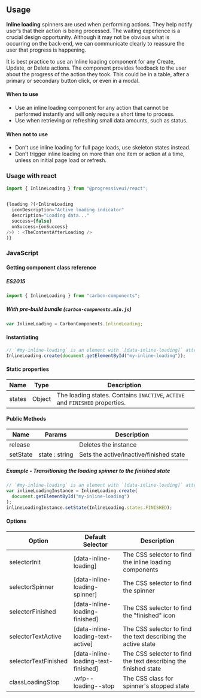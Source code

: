 ## Usage

**Inline loading** spinners are used when performing actions. They help notify user’s that their action is being processed. The waiting experience is a crucial design opportunity. Although it may not be obvious what is occurring on the back-end, we can communicate clearly to reassure the user that progress is happening.

It is best practice to use an Inline loading component for any Create, Update, or Delete actions. The component provides feedback to the user about the progress of the action they took. This could be in a table, after a primary or secondary button click, or even in a modal.

#### When to use

- Use an inline loading component for any action that cannot be performed instantly and will only require a short time to process.
- Use when retrieving or refreshing small data amounts, such as status.

#### When not to use

- Don’t use inline loading for full page loads, use skeleton states instead.
- Don’t trigger inline loading on more than one item or action at a time, unless on initial page load or refresh.

### Usage with react

```js
import { InlineLoading } from "@progressiveui/react";
```

```js

{loading ?(<InlineLoading
  iconDescription="Active loading indicator"
  description="Loading data..."
  success={false}
  onSuccess={onSuccess}
/>) : <TheContentAfterLoading />
)}
```

### JavaScript

#### Getting component class reference

##### ES2015

```javascript
import { InlineLoading } from "carbon-components";
```

##### With pre-build bundle (`carbon-components.min.js`)

```javascript
var InlineLoading = CarbonComponents.InlineLoading;
```

#### Instantiating

```javascript
// `#my-inline-loading` is an element with `[data-inline-loading]` attribute
InlineLoading.create(document.getElementById("my-inline-loading"));
```

#### Static properties

| Name   | Type   | Description                                                                  |
| ------ | ------ | ---------------------------------------------------------------------------- |
| states | Object | The loading states. Contains `INACTIVE`, `ACTIVE` and `FINISHED` properties. |

#### Public Methods

| Name     | Params         | Description                             |
| -------- | -------------- | --------------------------------------- |
| release  |                | Deletes the instance                    |
| setState | state : string | Sets the active/inactive/finished state |

##### Example - Transitioning the loading spinner to the finished state

```javascript
// `#my-inline-loading` is an element with `[data-inline-loading]` attribute
var inlineLoadingInstance = InlineLoading.create(
  document.getElementById("my-inline-loading")
);
inlineLoadingInstance.setState(InlineLoading.states.FINISHED);
```

#### Options

| Option               | Default Selector                    | Description                                                     |
| -------------------- | ----------------------------------- | --------------------------------------------------------------- |
| selectorInit         | [data-inline-loading]               | The CSS selector to find the inline loading components          |
| selectorSpinner      | [data-inline-loading-spinner]       | The CSS selector to find the spinner                            |
| selectorFinished     | [data-inline-loading-finished]      | The CSS selector to find the "finished" icon                    |
| selectorTextActive   | [data-inline-loading-text-active]   | The CSS selector to find the text describing the active state   |
| selectorTextFinished | [data-inline-loading-text-finished] | The CSS selector to find the text describing the finished state |
| classLoadingStop     | .wfp--loading--stop                 | The CSS class for spinner's stopped state                       |
